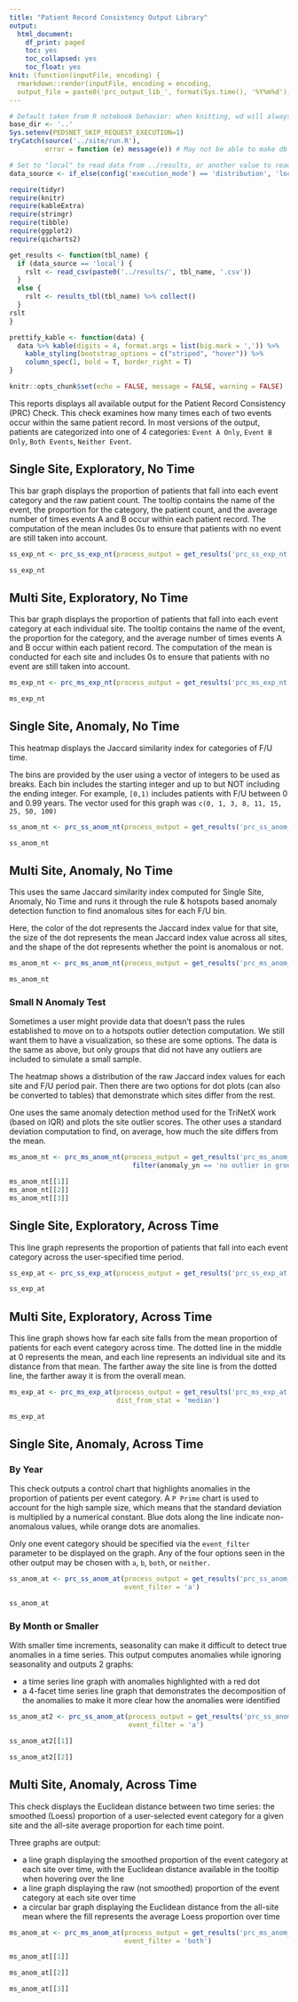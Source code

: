 ```yaml
---
title: "Patient Record Consistency Output Library"
output:
  html_document:
    df_print: paged
    toc: yes
    toc_collapsed: yes
    toc_float: yes
knit: (function(inputFile, encoding) {
  rmarkdown::render(inputFile, encoding = encoding, 
  output_file = paste0('prc_output_lib_', format(Sys.time(), '%Y%m%d'), '.html') )}) 
---
```


```r
# Default taken from R notebook behavior: when knitting, wd will always be location of notebook
base_dir <- '..'
Sys.setenv(PEDSNET_SKIP_REQUEST_EXECUTION=1)
tryCatch(source('../site/run.R'),
         error = function (e) message(e)) # May not be able to make db connection

# Set to "local" to read data from ../results, or another value to read from db
data_source <- if_else(config('execution_mode') == 'distribution', 'local', 'not_local')

require(tidyr)
require(knitr)
require(kableExtra)
require(stringr)
require(tibble)
require(ggplot2)
require(qicharts2)

get_results <- function(tbl_name) {
  if (data_source == 'local') {
    rslt <- read_csv(paste0('../results/', tbl_name, '.csv'))
  }
  else {
    rslt <- results_tbl(tbl_name) %>% collect()
  }
rslt
}

prettify_kable <- function(data) {
  data %>% kable(digits = 4, format.args = list(big.mark = ',')) %>%
    kable_styling(bootstrap_options = c("striped", "hover")) %>%
    column_spec(1, bold = T, border_right = T)
}

knitr::opts_chunk$set(echo = FALSE, message = FALSE, warning = FALSE)

```

This reports displays all available output for the Patient Record Consistency (PRC) Check. This check examines how many times each of two events occur within the same patient record. In most versions of the output, patients are categorized into one of 4 categories: `Event A Only`, `Event B Only`, `Both Events`, `Neither Event`. 


## Single Site, Exploratory, No Time

This bar graph displays the proportion of patients that fall into each event category and the raw patient count. The tooltip contains the name of the event, the proportion for the category, the patient count, and the average number of times events A and B occur within each patient record. The computation of the mean includes 0s to ensure that patients with no event are still taken into account.

```r

ss_exp_nt <- prc_ss_exp_nt(process_output = get_results('prc_ss_exp_nt'))

ss_exp_nt

```

## Multi Site, Exploratory, No Time

This bar graph displays the proportion of patients that fall into each event category at each individual site. The tooltip contains the name of the event, the proportion for the category, and the average number of times events A and B occur within each patient record. The computation of the mean is conducted for each site and includes 0s to ensure that patients with no event are still taken into account.

```r

ms_exp_nt <- prc_ms_exp_nt(process_output = get_results('prc_ms_exp_nt'))

ms_exp_nt

```

## Single Site, Anomaly, No Time

This heatmap displays the Jaccard similarity index for categories of F/U time. 

The bins are provided by the user using a vector of integers to be used as breaks. Each bin includes the starting integer and up to but NOT including the ending integer. For example, `[0,1)` includes patients with F/U between 0 and 0.99 years. The vector used for this graph was `c(0, 1, 3, 8, 11, 15, 25, 50, 100)`

```r

ss_anom_nt <- prc_ss_anom_nt(process_output = get_results('prc_ss_anom_nt'))

ss_anom_nt

```

## Multi Site, Anomaly, No Time

This uses the same Jaccard similarity index computed for Single Site, Anomaly, No Time and runs it through the rule & hotspots based anomaly detection function to find anomalous sites for each F/U bin.

Here, the color of the dot represents the Jaccard index value for that site, the size of the dot represents the mean Jaccard index value across all sites, and the shape of the dot represents whether the point is anomalous or not.

```r

ms_anom_nt <- prc_ms_anom_nt(process_output = get_results('prc_ms_anom_nt'))

ms_anom_nt

```

### Small N Anomaly Test

Sometimes a user might provide data that doesn't pass the rules established to move on to a hotspots outlier detection computation. We still want them to have a visualization, so these are some options. The data is the same as above, but only groups that did not have any outliers are included to simulate a small sample.

The heatmap shows a distribution of the raw Jaccard index values for each site and F/U period pair. Then there are two options for dot plots (can also be converted to tables) that demonstrate which sites differ from the rest. 

One uses the same anomaly detection method used for the TriNetX work (based on IQR) and plots the site outlier scores. The other uses a standard deviation computation to find, on average, how much the site differs from the mean. 

```r

ms_anom_nt <- prc_ms_anom_nt(process_output = get_results('prc_ms_anom_nt') %>%
                               filter(anomaly_yn == 'no outlier in group'))

ms_anom_nt[[1]]
ms_anom_nt[[2]]
ms_anom_nt[[3]]

```

## Single Site, Exploratory, Across Time

This line graph represents the proportion of patients that fall into each event category across the user-specified time period.

```r

ss_exp_at <- prc_ss_exp_at(process_output = get_results('prc_ss_exp_at'))

ss_exp_at

```

## Multi Site, Exploratory, Across Time

This line graph shows how far each site falls from the mean proportion of patients for each event category across time. The dotted line in the middle at 0 represents the mean, and each line represents an individual site and its distance from that mean. The farther away the site line is from the dotted line, the farther away it is from the overall mean.

```r

ms_exp_at <- prc_ms_exp_at(process_output = get_results('prc_ms_exp_at'),
                           dist_from_stat = 'median')

ms_exp_at

```

## Single Site, Anomaly, Across Time

### By Year

This check outputs a control chart that highlights anomalies in the proportion of patients per event category. A `P Prime` chart is used to account for the high sample size, which means that the standard deviation is multiplied by a numerical constant. Blue dots along the line indicate non-anomalous values, while orange dots are anomalies.

Only one event category should be specified via the `event_filter` parameter to be displayed on the graph. Any of the four options seen in the other output may be chosen with `a`, `b`, `both`, or `neither.`

```r

ss_anom_at <- prc_ss_anom_at(process_output = get_results('prc_ss_anom_at_year'),
                             event_filter = 'a')

ss_anom_at

```

### By Month or Smaller

With smaller time increments, seasonality can make it difficult to detect true anomalies in a time series. This output computes anomalies while ignoring seasonality and outputs 2 graphs:

- a time series line graph with anomalies highlighted with a red dot
- a 4-facet time series line graph that demonstrates the decomposition of the anomalies to make it more clear how the anomalies were identified

```r

ss_anom_at2 <- prc_ss_anom_at(process_output = get_results('prc_ss_anom_at_month'),
                              event_filter = 'a')

ss_anom_at2[[1]]

ss_anom_at2[[2]]

```

## Multi Site, Anomaly, Across Time

This check displays the Euclidean distance between two time series: the smoothed (Loess) proportion of a user-selected event category for a given site and the all-site average proportion for each time point. 

Three graphs are output:

  * a line graph displaying the smoothed proportion of the event category at each site over time, with the Euclidean distance available in the tooltip when hovering over the line
  * a line graph displaying the raw (not smoothed) proportion of the event category at each site over time
  * a circular bar graph displaying the Euclidean distance from the all-site mean where the fill represents the average Loess proportion over time

```r

ms_anom_at <- prc_ms_anom_at(process_output = get_results('prc_ms_anom_at'),
                             event_filter = 'both')

ms_anom_at[[1]]

ms_anom_at[[2]]

ms_anom_at[[3]]

```